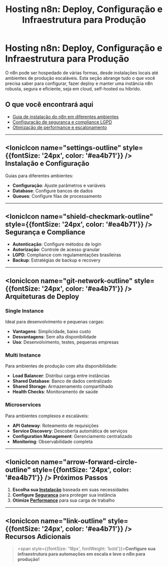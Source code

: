 ﻿---
sidebar_position: 1
title: "Hosting n8n: Deploy, Configuração e Infraestrutura para Produção"
description: Configure, faça deploy e gerencie sua instância n8n em produção, com guias para cloud, self-hosted, escalonamento, segurança e boas práticas.
keywords: [n8n, hosting, deploy n8n, hospedagem n8n, cloud n8n, self-hosted n8n, infraestrutura n8n, produção, configuração, escalonamento, boas práticas]
---

# Hosting n8n: Deploy, Configuração e Infraestrutura para Produção

O n8n pode ser hospedado de várias formas, desde instalações locais até ambientes de produção escaláveis. Esta seção abrange tudo o que você precisa saber para configurar, fazer deploy e manter uma instância n8n robusta, segura e eficiente, seja em cloud, self-hosted ou híbrido.

## O que você encontrará aqui

- [Guia de instalação do n8n em diferentes ambientes](./instalacao/)
- [Configuração de segurança e compliance LGPD](./seguranca/)
- [Otimização de performance e escalonamento](./escalonamento/)

---

## <IonicIcon name="settings-outline" style={{fontSize: '24px', color: '#ea4b71'}} /> Instalação e Configuração

Guias para diferentes ambientes:

- **Configuração**: Ajuste parâmetros e variáveis
- **Database**: Configure bancos de dados
- **Queues**: Configure filas de processamento

---

## <IonicIcon name="shield-checkmark-outline" style={{fontSize: '24px', color: '#ea4b71'}} /> Segurança e Compliance

- **Autenticação**: Configure métodos de login
- **Autorização**: Controle de acesso granular
- **LGPD**: Compliance com regulamentações brasileiras
- **Backup**: Estratégias de backup e recovery

---

## <IonicIcon name="git-network-outline" style={{fontSize: '24px', color: '#ea4b71'}} /> Arquiteturas de Deploy

### Single Instance

Ideal para desenvolvimento e pequenas cargas:

- **Vantagens**: Simplicidade, baixo custo
- **Desvantagens**: Sem alta disponibilidade
- **Uso**: Desenvolvimento, testes, pequenas empresas

### Multi Instance

Para ambientes de produção com alta disponibilidade:

- **Load Balancer**: Distribui carga entre instâncias
- **Shared Database**: Banco de dados centralizado
- **Shared Storage**: Armazenamento compartilhado
- **Health Checks**: Monitoramento de saúde

### Microservices

Para ambientes complexos e escaláveis:

- **API Gateway**: Roteamento de requisições
- **Service Discovery**: Descoberta automática de serviços
- **Configuration Management**: Gerenciamento centralizado
- **Monitoring**: Observabilidade completa

---

## <IonicIcon name="arrow-forward-circle-outline" style={{fontSize: '24px', color: '#ea4b71'}} /> Próximos Passos

1. **Escolha sua [Instalação](./instalacao/)** baseada em suas necessidades
2. **Configure [Segurança](./seguranca/)** para proteger sua instância
3. **Otimize [Performance](./escalonamento/)** para sua carga de trabalho

---

## <IonicIcon name="link-outline" style={{fontSize: '24px', color: '#ea4b71'}} /> Recursos Adicionais

> <span style={{fontSize: '18px', fontWeight: 'bold'}}>**Configure sua infraestrutura para automações em escala e leve o n8n para produção!**</span>
